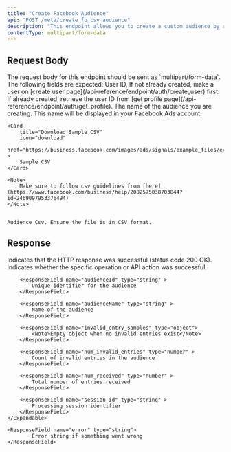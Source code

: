 ```yaml
---
title: "Create Facebook Audience"
api: "POST /meta/create_fb_csv_audience"
description: "This endpoint allows you to create a custom audience by uploading a CSV file containing user data (such as emails, phone numbers, or other identifiers). The uploaded data is processed and matched against platform records to build a targeted audience for advertising purposes."
contentType: multipart/form-data
---
```


## Request Body

<Note>
	The request body for this endpoint should be sent as `multipart/form-data`.
	The following fields are expected:
</Note>

<ParamField body="userId" type="string" required>
	User ID, If not already created, make a user on [create user
	page](/api-reference/endpoint/auth/create_user) first. If already created,
	retrieve the user ID from [get profile
	page](/api-reference/endpoint/auth/get_profile).
</ParamField>
<ParamField body="audienceName" type="string" required>
	The name of the audience you are creating. This name will be displayed in
	your Facebook Ads account.
</ParamField>
<ParamField body="csv" type="file" required>

    <Card
        title="Download Sample CSV"
        icon="download"
        href="https://business.facebook.com/images/ads/signals/example_files/example_value_based_audience_file.csv"
    >
        Sample CSV
    </Card>

    <Note>
        Make sure to follow csv guidelines from [here](https://www.facebook.com/business/help/2082575038703844?id=2469097953376494)
    </Note>


    Audience Csv. Ensure the file is in CSV format.

</ParamField>

## Response

<ResponseField name="success" type="boolean">
	Indicates that the HTTP response was successful (status code 200 OK).
</ResponseField>

<ResponseField name="results" type="object" >
	<Expandable title="Audience Results">
		<ResponseField name="success" type="boolean" >
			Indicates whether the specific operation or API action was successful.
		</ResponseField>

    	<ResponseField name="audienceId" type="string" >
    		Unique identifier for the audience
    	</ResponseField>

    	<ResponseField name="audienceName" type="string" >
    		Name of the audience
    	</ResponseField>

    	<ResponseField name="invalid_entry_samples" type="object">
    		<Note>Empty object when no invalid entries exist</Note>
    	</ResponseField>

    	<ResponseField name="num_invalid_entries" type="number" >
    		Count of invalid entries in the audience
    	</ResponseField>

    	<ResponseField name="num_received" type="number" >
    		Total number of entries received
    	</ResponseField>

    	<ResponseField name="session_id" type="string" >
    		Processing session identifier
    	</ResponseField>
    </Expandable>

    <ResponseField name="error" type="string">
    		Error string if something went wrong
    </ResponseField>

</ResponseField>
